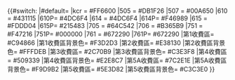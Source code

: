 {{#switch:{{{1|}}}
|#default= {{港铁颜色|輕鐵}}
|kcr = <nowiki>#</nowiki>FF6600
|505 = <nowiki>#</nowiki>DB1F26
|507 = <nowiki>#</nowiki>00A650
|610 = <nowiki>#</nowiki>431115
|610P= <nowiki>#</nowiki>4DC6F4
|614 = <nowiki>#</nowiki>4DC6F4
|614P= <nowiki>#</nowiki>F46989
|615 = <nowiki>#</nowiki>FDDD04
|615P= <nowiki>#</nowiki>215483
|705 = <nowiki>#</nowiki>64C542
|706 = <nowiki>#</nowiki>B365B9
|751 = <nowiki>#</nowiki>F47216
|751P= <nowiki>#</nowiki>000000
|761 = <nowiki>#</nowiki>672290
|761P= <nowiki>#</nowiki>672290
|第1收費區= <nowiki>#</nowiki>C94866
|第1收費區背景色= <nowiki>#</nowiki>F3D2D3
|第2收費區= <nowiki>#</nowiki>E38130
|第2收費區背景色= <nowiki>#</nowiki>FFFDEB
|第3收費區= <nowiki>#</nowiki>2C70B9
|第3收費區背景色= <nowiki>#</nowiki>C3E3F8
|第4收費區= <nowiki>#</nowiki>509339
|第4收費區背景色= <nowiki>#</nowiki>E2E8C7
|第5A收費區= <nowiki>#</nowiki>7C2E1E
|第5A收費區背景色= <nowiki>#</nowiki>F9D9B2
|第5收費區= <nowiki>#</nowiki>5E3D82
|第5收費區背景色= <nowiki>#</nowiki>C3C3E0
}}<noinclude>
{{Documentation}}
</noinclude>